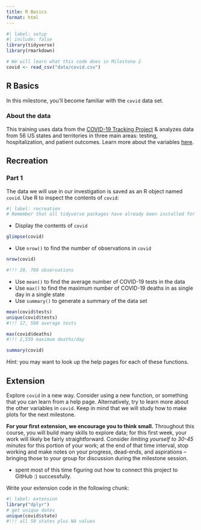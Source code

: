 ```yaml
---
title: R Basics
format: html
---
```


```r
#| label: setup
#| include: false
library(tidyverse)
library(rmarkdown)

# We will learn what this code does in Milestone 2
covid <- read_csv("data/covid.csv")
```

## R Basics

In this milestone, you'll become familiar with the `covid` data set.

### About the data
This training uses data from the [COVID-19 Tracking Project](https://covidtracking.com/) & analyzes data from 56 US states and territories in three main areas: testing, hospitalization, and patient outcomes. Learn more about the variables [here](https://rsacdn.link/milestones/internal/covid/assets/covid_dictionary.html).

## Recreation

### Part 1

The data we will use in our investigation is saved as an R object named `covid`. Use R to inspect the contents of `covid`:

```r
#| label: recreation
# Remember that all tidyverse packages have already been installed for you, but you will need to *load* the ones you want to use.
```

-   Display the contents of `covid`

```r
glimpse(covid)
```

-   Use `nrow()` to find the number of observations in `covid`

```r
nrow(covid)

#!!! 20, 780 observations
```

-   Use `mean()` to find the average number of COVID-19 tests in the data
-   Use `max()` to find the maximum number of COVID-19 deaths in as single day in a single state
-   Use `summary()` to generate a summary of the data set

```r
mean(covid$tests)
unique(covid$tests)
#!!! 17, 508 average tests

max(covid$deaths)
#!!! 2,559 maximum deaths/day

summary(covid)
```

*Hint:* you may want to look up the help pages for each of these functions.

## Extension

Explore `covid` in a new way. Consider using a new function, or something that you can learn from a help page. Alternatively, try to learn more about the other variables in `covid`. Keep in mind that we will study how to make plots for the next milestone.

**For your first extension, we encourage you to think small.** Throughout this course, you will build many skills to explore data; for this first week, your work will likely be fairly straightforward. Consider *limiting yourself to 30-45 minutes* for this portion of your work; at the end of that time interval, stop working and make notes on your progress, dead-ends, and aspirations -- bringing those to your group for discussion during the milestone session.

- spent most of this time figuring out how to connect this project to GitHub :) successfully.

Write your extension code in the following chunk:

```r
#| label: extension
library("dplyr")
# get unique dates
unique(covid$state)
#!!! all 50 states plus NA values

```
